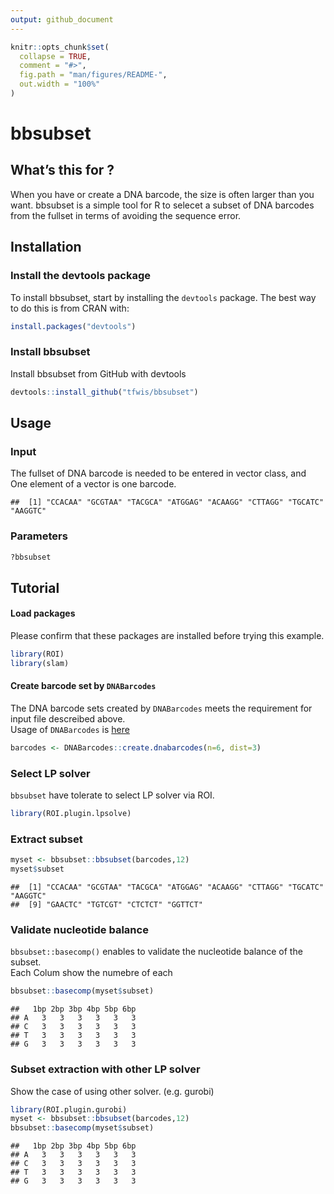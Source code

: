 ```yaml
---
output: github_document
---
```


<!-- README.md is generated from README.Rmd. Please edit that file -->

```r
knitr::opts_chunk$set(
  collapse = TRUE,
  comment = "#>",
  fig.path = "man/figures/README-",
  out.width = "100%"
)
```

# bbsubset

<!-- badges: start -->
<!-- badges: end -->

## What's this for ?

When you have or create a DNA barcode, the size is often larger than you want. 
bbsubset is a simple tool for R to selecet a subset of DNA barcodes from the fullset in terms of avoiding the sequence error.

## Installation

### Install the devtools package

To install bbsubset, start by installing the `devtools` package. The best way to do this is from CRAN with:

```r
install.packages("devtools")
```

### Install bbsubset

Install bbsubset from GitHub with devtools

``` r
devtools::install_github("tfwis/bbsubset")
```

## Usage

### Input

The fullset of DNA barcode is needed to be entered in vector class, and One element of a vector is one barcode.

    ##  [1] "CCACAA" "GCGTAA" "TACGCA" "ATGGAG" "ACAAGG" "CTTAGG" "TGCATC" "AAGGTC"

### Parameters



```r
?bbsubset
```

## Tutorial

#### Load packages

Please confirm that these packages are installed before trying this
example.

``` r
library(ROI)
library(slam)
```

#### Create barcode set by `DNABarcodes`


The DNA barcode sets created by `DNABarcodes` meets the requirement for input file descreibed above.  
Usage of `DNABarcodes` is [here](https://bioconductor.org/packages/release/bioc/vignettes/DNABarcodes/inst/doc/DNABarcodes.html)

``` r
barcodes <- DNABarcodes::create.dnabarcodes(n=6, dist=3)
```

### Select LP solver

`bbsubset` have tolerate to select LP solver via ROI.

``` r
library(ROI.plugin.lpsolve)
```

### Extract subset



``` r
myset <- bbsubset::bbsubset(barcodes,12)
myset$subset
```

    ##  [1] "CCACAA" "GCGTAA" "TACGCA" "ATGGAG" "ACAAGG" "CTTAGG" "TGCATC" "AAGGTC"
    ##  [9] "GAACTC" "TGTCGT" "CTCTCT" "GGTTCT"

### Validate nucleotide balance

`bbsubset::basecomp()` enables to validate the nucleotide balance of the subset.  
Each Colum show the numebre of each 

``` r
bbsubset::basecomp(myset$subset)
```

    ##   1bp 2bp 3bp 4bp 5bp 6bp
    ## A   3   3   3   3   3   3
    ## C   3   3   3   3   3   3
    ## T   3   3   3   3   3   3
    ## G   3   3   3   3   3   3

### Subset extraction with other LP solver

Show the case of using other solver. (e.g. gurobi)

``` r
library(ROI.plugin.gurobi)
myset <- bbsubset::bbsubset(barcodes,12)
bbsubset::basecomp(myset$subset)
```

    ##   1bp 2bp 3bp 4bp 5bp 6bp
    ## A   3   3   3   3   3   3
    ## C   3   3   3   3   3   3
    ## T   3   3   3   3   3   3
    ## G   3   3   3   3   3   3

